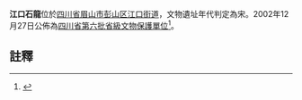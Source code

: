 {{msg:四川省文物保護單位
|名稱 = 石龍
|編號 = 60
|圖片 = 
|級別 = S6
|分類 = 
|時代 = [[宋朝|宋朝]]
|地点 = [[四川省|四川省]][[眉山市|眉山市]][[彭山区|彭山区]][[江口街道_(眉山市)|江口街道]]
|坐標 =
|登錄 = 2002年12月27日
}}
'''江口石龍'''位於[[四川省|四川省]][[眉山市|眉山市]][[彭山区|彭山区]][[江口街道_(眉山市)|江口街道]]，文物遺址年代判定為宋。2002年12月27日公佈為[[四川省文物保护单位|四川省第六批省級文物保護單位]]<ref>{{Cite web|title=四川省人民政府关于公布第六批省级文物保护单位和现有省级文物保护单位合并项目的通知|url=http://www.110.com/fagui/law_241976.html|accessdate=2020-07-13|author=[[四川省人民政府|四川省人民政府]]|date=2002-12-27|publisher=110网|archive-date=2020-07-13|archive-url=https://web.archive.org/web/20200713004824/http://www.110.com/fagui/law_241976.html|dead-url=no}}</ref>。
==註釋==
{{reflist}}
{{文物保護單位小作品}}